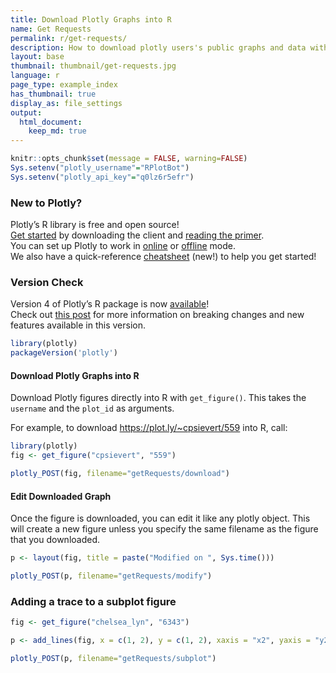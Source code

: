 ```yaml
---
title: Download Plotly Graphs into R
name: Get Requests
permalink: r/get-requests/
description: How to download plotly users's public graphs and data with R.
layout: base
thumbnail: thumbnail/get-requests.jpg
language: r
page_type: example_index
has_thumbnail: true
display_as: file_settings
output:
  html_document:
    keep_md: true
---
```


```r
knitr::opts_chunk$set(message = FALSE, warning=FALSE)
Sys.setenv("plotly_username"="RPlotBot")
Sys.setenv("plotly_api_key"="q0lz6r5efr")
```
### New to Plotly?

Plotly's R library is free and open source!<br>
[Get started](https://plot.ly/r/getting-started/) by downloading the client and [reading the primer](https://plot.ly/r/getting-started/).<br>
You can set up Plotly to work in [online](https://plot.ly/r/getting-started/#hosting-graphs-in-your-online-plotly-account) or [offline](https://plot.ly/r/offline/) mode.<br>
We also have a quick-reference [cheatsheet](https://images.plot.ly/plotly-documentation/images/r_cheat_sheet.pdf) (new!) to help you get started!

### Version Check

Version 4 of Plotly's R package is now [available](https://plot.ly/r/getting-started/#installation)!<br>
Check out [this post](http://moderndata.plot.ly/upgrading-to-plotly-4-0-and-above/) for more information on breaking changes and new features available in this version.
```r
library(plotly)
packageVersion('plotly')
```
#### Download Plotly Graphs into R

Download Plotly figures directly into R with `get_figure()`. This takes the `username` and the `plot_id` as arguments.

For example, to download [https://plot.ly/~cpsievert/559](https://plot.ly/~cpsievert/559) into R, call:

```r
library(plotly)
fig <- get_figure("cpsievert", "559")
```

```r
plotly_POST(fig, filename="getRequests/download")
```

#### Edit Downloaded Graph
Once the figure is downloaded, you can edit it like any plotly object. This will create a new figure unless you specify the same filename as the figure that you downloaded.

```r
p <- layout(fig, title = paste("Modified on ", Sys.time()))
```

```r
plotly_POST(p, filename="getRequests/modify")
```

### Adding a trace to a subplot figure

```r
fig <- get_figure("chelsea_lyn", "6343")

p <- add_lines(fig, x = c(1, 2), y = c(1, 2), xaxis = "x2", yaxis = "y2")
```

```r
plotly_POST(p, filename="getRequests/subplot")
```
